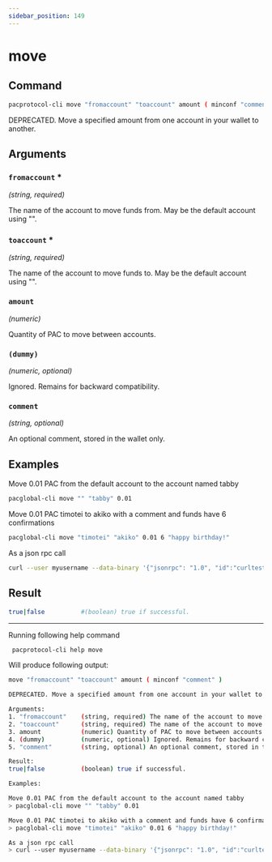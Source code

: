 ```yaml
---
sidebar_position: 149
---
```


# move
## Command

```bash
pacprotocol-cli move "fromaccount" "toaccount" amount ( minconf "comment" )
```

DEPRECATED. Move a specified amount from one account in your wallet to another.



## Arguments

### `fromaccount` <span class='asterisk'>*</span>
*(string, required)*

The name of the account to move funds from. May be the default account using "".


### `toaccount` <span class='asterisk'>*</span>
*(string, required)*

The name of the account to move funds to. May be the default account using "".


### `amount` 
*(numeric)*

Quantity of PAC to move between accounts.


### `(dummy)` 
*(numeric, optional)*

Ignored. Remains for backward compatibility.


### `comment` 
*(string, optional)*

An optional comment, stored in the wallet only.


## Examples


Move 0.01 PAC from the default account to the account named tabby

```bash
pacglobal-cli move "" "tabby" 0.01
```



Move 0.01 PAC timotei to akiko with a comment and funds have 6 confirmations

```bash
pacglobal-cli move "timotei" "akiko" 0.01 6 "happy birthday!"
```



As a json rpc call

```bash
curl --user myusername --data-binary '{"jsonrpc": "1.0", "id":"curltest", "method": "move", "params": ["timotei", "akiko", 0.01, 6, "happy birthday!"] }' -H 'content-type: text/plain;' http://127.0.0.1:1111/
```
## Result
```bash
true|false          #(boolean) true if successful.
```


___

Running following help command
```bash
 pacprotocol-cli help move
```
Will produce following output:


```bash
move "fromaccount" "toaccount" amount ( minconf "comment" )

DEPRECATED. Move a specified amount from one account in your wallet to another.

Arguments:
1. "fromaccount"    (string, required) The name of the account to move funds from. May be the default account using "".
2. "toaccount"      (string, required) The name of the account to move funds to. May be the default account using "".
3. amount           (numeric) Quantity of PAC to move between accounts.
4. (dummy)          (numeric, optional) Ignored. Remains for backward compatibility.
5. "comment"        (string, optional) An optional comment, stored in the wallet only.

Result:
true|false          (boolean) true if successful.

Examples:

Move 0.01 PAC from the default account to the account named tabby
> pacglobal-cli move "" "tabby" 0.01

Move 0.01 PAC timotei to akiko with a comment and funds have 6 confirmations
> pacglobal-cli move "timotei" "akiko" 0.01 6 "happy birthday!"

As a json rpc call
> curl --user myusername --data-binary '{"jsonrpc": "1.0", "id":"curltest", "method": "move", "params": ["timotei", "akiko", 0.01, 6, "happy birthday!"] }' -H 'content-type: text/plain;' http://127.0.0.1:1111/

```

